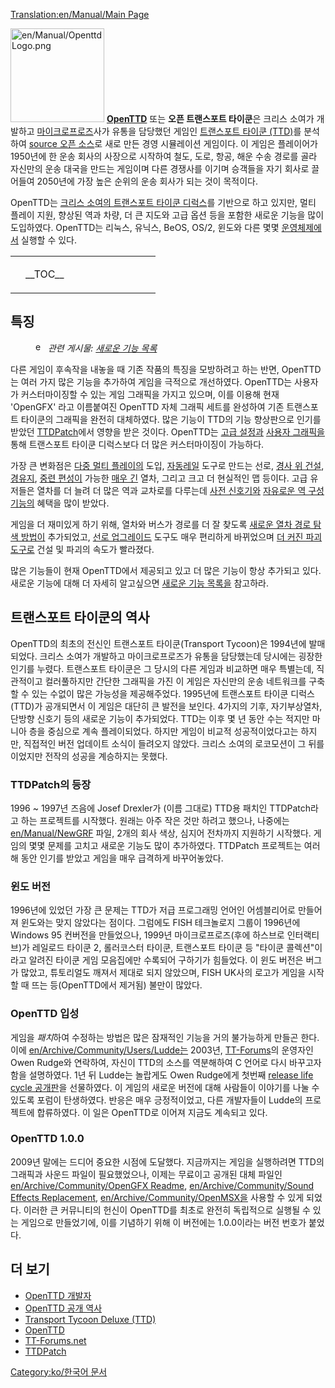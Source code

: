 [[Translation:en/Manual/Main Page]]
{{ko/Manual/목차}}

[[File:en/Manual/OpenttdLogo.png|left|150px]]
[http://www.openttd.org/ '''OpenTTD'''] 또는 '''오픈 트랜스포트 타이쿤'''은 크리스 소여가 개발하고 [https://www.wikipedia.org/wiki/MicroProse 마이크로프로즈]사가 유통을 담당했던 게임인 [https://www.wikipedia.org/wiki/Transport_Tycoon 트랜스포트 타이쿤 (TTD)]를 분석하여 [https://www.wikipedia.org/wiki/Open source 오픈 소스]로 새로 만든 경영 시뮬레이션 게임이다. 이 게임은 플레이어가 1950년에 한 운송 회사의 사장으로 시작하여 철도, 도로, 항공, 해운 수송 경로를 골라 자신만의 운송 대국을 만드는 게임이며 다른 경쟁사를 이기며 승객들을 자기 회사로 끌어들여 2050년에 가장 높은 순위의 운송 회사가 되는 것이 목적이다.

OpenTTD는 [http://www.chrissawyer.com/info.htm 크리스 소여의 트랜스포트 타이쿤 디럭스]를 기반으로 하고 있지만, 멀티 플레이 지원, 향상된 역과 차량, 더 큰 지도와 고급 옵션 등을 포함한 새로운 기능을 많이 도입하였다. OpenTTD는 리눅스, 유닉스, BeOS, OS/2, 윈도와 다른 몇몇 [[ko/Archive/Compilation and Ports/운영체제|운영체제]]에서 실행할 수 있다.

{| align="center"
|colspan=2 style="background:none; border:0px"|
|width=200 style="background:none; border:0px"| __TOC__
|style="background:none; border:0px"| [[File:ko/Manual/Main menu new game.png|frame|center|OpenTTD [[en/게임 인터페이스#mein-windou-naeyong|초기 화면]]]]
|}

==특징==
:[[File:en/Searchtool.png|16px]] ''관련 게시물: [[en/Archive/Lists/List of New Features|새로운 기능 목록]]''

다른 게임이 후속작을 내놓을 때 기존 작품의 특징을 모방하려고 하는 반면, OpenTTD는 여러 가지 많은 기능을 추가하여 게임을 극적으로 개선하였다. OpenTTD는 사용자가 커스터마이징할 수 있는 게임 그래픽을 가지고 있으며, 이를 이용해 현재 'OpenGFX' 라고 이름붙여진 OpenTTD 자체 그래픽 세트를 완성하여 기존 트랜스포트 타이쿤의 그래픽을 완전히 대체하였다. 많은 기능이 TTD의 기능 향상판으로 인기를 받았던 [http://www.ttdpatch.net/ TTDPatch]에서 영향을 받은 것이다. OpenTTD는 [[en/Adcanced Settings|고급 설정]]과 [[en/Manual/NewGRF|사용자 그래픽]]을 통해 트랜스포트 타이쿤 디럭스보다 더 많은 커스터마이징이 가능하다.

가장 큰 변화점은 [[en/Manual/Multiplayer|다중 멀티 플레이]]의 도입, [[en/Archive/Manual/Autorail|자동레일]] 도구로 만드는 선로, [[en/Archive/Manual/Settings/Build on slopes|경사 위 건설]], [[en/Manual/Waypoints|경유지]], [[en/Archive/Manual/Multiheaded trains|중련 편성]]이 가능한 [[en/Archive/Manual/Settings/Mammoth trains|매우 긴]] 열차, 그리고 크고 더 현실적인 맵 등이다. 고급 유저들은 열차를 더 늘려 더 많은 역과 교차로를 다루는데 [[en/Manual/Signals|사전 신호기]]와 [[en/Archive/Manual/Settings/Nonuniform stations|자유로운 역 구성 기능]]의 혜택을 많이 받았다. 

게임을 더 재미있게 하기 위해, 열차와 버스가 경로를 더 잘 찾도록 [[en/Archive/Manual/Yet Another Pathfinder|새로운 열차 경로 탐색 방법]]이 추가되었고, [[en/Manual/Convert rail|선로 업그레이드]] 도구도 매우 편리하게 바뀌었으며 [[en/Archive/Manual/Settings/Extra dynamite|더 커진 파괴 도구]]로 건설 및 파괴의 속도가 빨라졌다.

많은 기능들이 현재 OpenTTD에서 제공되고 있고 더 많은 기능이 항상 추가되고 있다. 새로운 기능에 대해 더 자세히 알고싶으면 [[en/Archive/Lists/List of New Features|새로운 기능 목록]]을 참고하라.

==트랜스포트 타이쿤의 역사==
OpenTTD의 최초의 전신인 트랜스포트 타이쿤(Transport Tycoon)은 1994년에 발매되었다. 크리스 소여가 개발하고 마이크로프로즈가 유통을 담당했는데 당시에는 굉장한 인기를 누렸다. 트랜스포트 타이쿤은 그 당시의 다른 게임과 비교하면 매우 특별는데, 직관적이고 컬러풀하지만 간단한 그래픽을 가진 이 게임은 자신만의 운송 네트워크를 구축할 수 있는 수없이 많은 가능성을 제공해주었다. 1995년에 트랜스포트 타이쿤 디럭스(TTD)가 공개되면서 이 게임은 대단히 큰 발전을 보인다. 4가지의 기후, 자기부상열차, 단방향 신호기 등의 새로운 기능이 추가되었다. TTD는 이후 몇 년 동안 수는 적지만 마니아 층을 중심으로 계속 플레이되었다. 하지만 게임이 비교적 성공적이었다고는 하지만, 직접적인 버전 업데이트 소식이 들려오지 않았다. 크리스 소여의 로코모션이 그 뒤를 이었지만 전작의 성공을 계승하지는 못했다.

===TTDPatch의 등장===
1996 ~ 1997년 즈음에 Josef Drexler가 (이름 그대로) TTD용 패치인 TTDPatch라고 하는 프로젝트를 시작했다. 원래는 아주 작은 것만 하려고 했으나, 나중에는 [[en/Manual/NewGRF]] 파일, 2개의 회사 색상, 심지어 전차까지 지원하기 시작했다. 게임의 몇몇 문제를 고치고 새로운 기능도 많이 추가하였다. TTDPatch 프로젝트는 여러 해 동안 인기를 받았고 게임을 매우 급격하게 바꾸어놓았다.

===윈도 버전===
1996년에 있었던 가장 큰 문제는 TTD가 저급 프로그래밍 언어인 어셈블리어로 만들어져 윈도와는 맞지 않았다는 점이다. 그럼에도 FISH 테크놀로지 그룹이 1996년에 Windows 95 컨버전을 만들었으나, 1999년 마이크로프로즈(후에 하스브로 인터랙티브)가 레일로드 타이쿤 2, 롤러코스터 타이쿤, 트랜스포트 타이쿤 등 "타이쿤 콜렉션"이라고 알려진 타이쿤 게임 모음집에만 수록되어 구하기가 힘들었다. 이 윈도 버전은 버그가 많았고, 튜토리얼도 깨져서 제대로 되지 않았으며, FISH UK사의 로고가 게임을 시작할 때 뜨는 등(OpenTTD에서 제거됨) 불만이 많았다.

===OpenTTD 입성===
게임을 ''패치''하여 수정하는 방법은 많은 잠재적인 기능을 거의 불가능하게 만들곤 한다. 이에 [[en/Archive/Community/Users/Ludde]]는 2003년, [http://www.tt-forums.net/ TT-Forums]의 운영자인 Owen Rudge와 연락하여, 자신이 TTD의 소스를 역분해하여 C 언어로 다시 바꾸고자 함을 설명하였다. 1년 뒤 Ludde는 놀랍게도 Owen Rudge에게 첫번째 [https://www.wikipedia.org/wiki/Software release life cycle 공개판]을 선물하였다. 이 게임의 새로운 버전에 대해 사람들이 이야기를 나눌 수 있도록 포럼이 탄생하였다. 반응은 매우 긍정적이었고, 다른 개발자들이 Ludde의 프로젝트에 합류하였다. 이 일은 OpenTTD로 이어져 지금도 계속되고 있다.

===OpenTTD 1.0.0===
2009년 말에는 드디어 중요한 시점에 도달했다. 지금까지는 게임을 실행하려면 TTD의 그래픽과 사운드 파일이 필요했었으나, 이제는 무료이고 공개된 대체 파일인 [[en/Archive/Community/OpenGFX Readme]], [[en/Archive/Community/Sound Effects Replacement]], [[en/Archive/Community/OpenMSX]]을 사용할 수 있게 되었다. 이러한 큰 커뮤니티의 헌신이 OpenTTD를 최초로 완전히 독립적으로 실행될 수 있는 게임으로 만들었기에, 이를 기념하기 위해 이 버전에는 1.0.0이라는 버전 번호가 붙었다.


==더 보기==
*[[en/Archive/Community/Developers|OpenTTD 개발자]]
*[[en/Archive/OpenTTD/Main Page|OpenTTD 공개 역사]]
*[http://en.wikipedia.org/wiki/Transport_Tycoon Transport Tycoon Deluxe (TTD)]
*[http://www.openttd.org/ OpenTTD]
*[http://www.tt-forums.net/ TT-Forums.net]
*[http://www.ttdpatch.net/ TTDPatch]

[[Category:ko/한국어 문서]]
